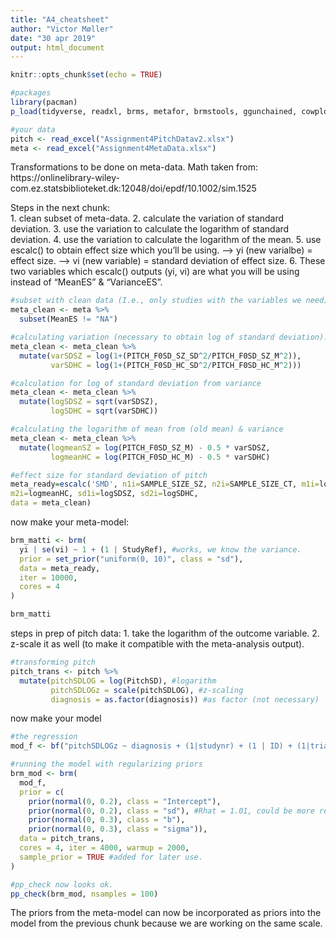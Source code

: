 ```yaml
---
title: "A4_cheatsheet"
author: "Victor Møller"
date: "30 apr 2019"
output: html_document
---
```



```r
knitr::opts_chunk$set(echo = TRUE)

#packages
library(pacman)
p_load(tidyverse, readxl, brms, metafor, brmstools, ggunchained, cowplot)

#your data
pitch <- read_excel("Assignment4PitchDatav2.xlsx")
meta <- read_excel("Assignment4MetaData.xlsx")
```

Transformations to be done on meta-data.
Math taken from: 
https://onlinelibrary-wiley-com.ez.statsbiblioteket.dk:12048/doi/epdf/10.1002/sim.1525

Steps in the next chunk:  
1. clean subset of meta-data. 
2. calculate the variation of standard deviation.
3. use the variation to calculate the logarithm of standard deviation.
4. use the variation to calculate the logarithm of the mean.
5. use escalc() to obtain effect size which you'll be using. 
--> yi (new varialbe) = effect size.
--> vi (new variable) = standard deviation of effect size. 
6. These two variables which escalc() outputs (yi, vi) are what you will be using instead of "MeanES" & "VarianceES". 

```r

#subset with clean data (I.e., only studies with the variables we need)
meta_clean <- meta %>%
  subset(MeanES != "NA")

#calculating variation (necessary to obtain log of standard deviation).
meta_clean <- meta_clean %>%
  mutate(varSDSZ = log(1+(PITCH_F0SD_SZ_SD^2/PITCH_F0SD_SZ_M^2)),
         varSDHC = log(1+(PITCH_F0SD_HC_SD^2/PITCH_F0SD_HC_M^2)))

#calculation for log of standard deviation from variance
meta_clean <- meta_clean %>%
  mutate(logSDSZ = sqrt(varSDSZ),
         logSDHC = sqrt(varSDHC))

#calculating the logarithm of mean from (old mean) & variance
meta_clean <- meta_clean %>%
  mutate(logmeanSZ = log(PITCH_F0SD_SZ_M) - 0.5 * varSDSZ,
         logmeanHC = log(PITCH_F0SD_HC_M) - 0.5 * varSDHC)

#effect size for standard deviation of pitch
meta_ready=escalc('SMD', n1i=SAMPLE_SIZE_SZ, n2i=SAMPLE_SIZE_CT, m1i=logmeanSZ,
m2i=logmeanHC, sd1i=logSDSZ, sd2i=logSDHC,
data = meta_clean)

```

now make your meta-model:

```r

brm_matti <- brm(
  yi | se(vi) ~ 1 + (1 | StudyRef), #works, we know the variance. 
  prior = set_prior("uniform(0, 10)", class = "sd"), 
  data = meta_ready, 
  iter = 10000,
  cores = 4
) 

brm_matti

```

steps in prep of pitch data: 
1. take the logarithm of the outcome variable.
2. z-scale it as well (to make it compatible with the meta-analysis output).

```r

#transforming pitch
pitch_trans <- pitch %>%
  mutate(pitchSDLOG = log(PitchSD), #logarithm
         pitchSDLOGz = scale(pitchSDLOG), #z-scaling 
         diagnosis = as.factor(diagnosis)) #as factor (not necessary)

```

now make your model

```r

#the regression
mod_f <- bf("pitchSDLOGz ~ diagnosis + (1|studynr) + (1 | ID) + (1|trial)")

#running the model with regularizing priors 
brm_mod <- brm(
  mod_f, 
  prior = c(
    prior(normal(0, 0.2), class = "Intercept"),
    prior(normal(0, 0.2), class = "sd"), #Rhat = 1.01, could be more regularizing.
    prior(normal(0, 0.3), class = "b"),
    prior(normal(0, 0.3), class = "sigma")),
  data = pitch_trans, 
  cores = 4, iter = 4000, warmup = 2000,
  sample_prior = TRUE #added for later use. 
)

#pp_check now looks ok. 
pp_check(brm_mod, nsamples = 100)

```

The priors from the meta-model can now be incorporated as priors into the model 
from the previous chunk because we are working on the same scale. 


